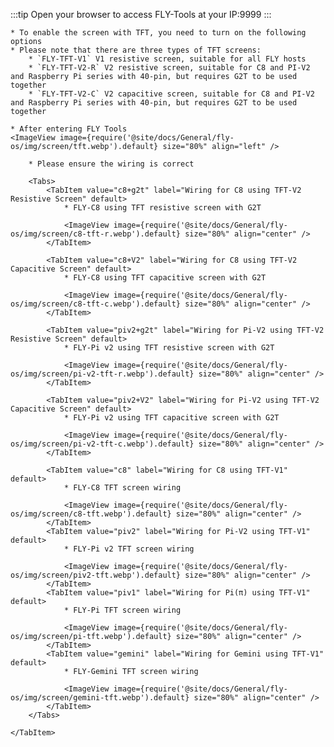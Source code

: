 



:::tip
Open your browser to access FLY-Tools at your IP:9999
:::

    * To enable the screen with TFT, you need to turn on the following options
    * Please note that there are three types of TFT screens:
        * `FLY-TFT-V1` V1 resistive screen, suitable for all FLY hosts
        * `FLY-TFT-V2-R` V2 resistive screen, suitable for C8 and PI-V2 and Raspberry Pi series with 40-pin, but requires G2T to be used together
        * `FLY-TFT-V2-C` V2 capacitive screen, suitable for C8 and PI-V2 and Raspberry Pi series with 40-pin, but requires G2T to be used together

    * After entering FLY Tools
    <ImageView image={require('@site/docs/General/fly-os/img/screen/tft.webp').default} size="80%" align="left" />

<Tabs>
    <TabItem value="TFT" label="TFT Wiring" default>

        * Please ensure the wiring is correct

        <Tabs>
            <TabItem value="c8+g2t" label="Wiring for C8 using TFT-V2 Resistive Screen" default>
                * FLY-C8 using TFT resistive screen with G2T

                <ImageView image={require('@site/docs/General/fly-os/img/screen/c8-tft-r.webp').default} size="80%" align="center" />
            </TabItem>

            <TabItem value="c8+V2" label="Wiring for C8 using TFT-V2 Capacitive Screen" default>
                * FLY-C8 using TFT capacitive screen with G2T

                <ImageView image={require('@site/docs/General/fly-os/img/screen/c8-tft-c.webp').default} size="80%" align="center" />
            </TabItem>

            <TabItem value="piv2+g2t" label="Wiring for Pi-V2 using TFT-V2 Resistive Screen" default>
                * FLY-Pi v2 using TFT resistive screen with G2T

                <ImageView image={require('@site/docs/General/fly-os/img/screen/pi-v2-tft-r.webp').default} size="80%" align="center" />
            </TabItem>

            <TabItem value="piv2+V2" label="Wiring for Pi-V2 using TFT-V2 Capacitive Screen" default>
                * FLY-Pi v2 using TFT capacitive screen with G2T

                <ImageView image={require('@site/docs/General/fly-os/img/screen/pi-v2-tft-c.webp').default} size="80%" align="center" />
            </TabItem>

            <TabItem value="c8" label="Wiring for C8 using TFT-V1" default>
                * FLY-C8 TFT screen wiring

                <ImageView image={require('@site/docs/General/fly-os/img/screen/c8-tft.webp').default} size="80%" align="center" />
            </TabItem>
            <TabItem value="piv2" label="Wiring for Pi-V2 using TFT-V1" default>
                * FLY-Pi v2 TFT screen wiring

                <ImageView image={require('@site/docs/General/fly-os/img/screen/piv2-tft.webp').default} size="80%" align="center" />
            </TabItem>
            <TabItem value="piv1" label="Wiring for Pi(π) using TFT-V1" default>
                * FLY-Pi TFT screen wiring

                <ImageView image={require('@site/docs/General/fly-os/img/screen/pi-tft.webp').default} size="80%" align="center" />
            </TabItem>
            <TabItem value="gemini" label="Wiring for Gemini using TFT-V1" default>
                * FLY-Gemini TFT screen wiring
                
                <ImageView image={require('@site/docs/General/fly-os/img/screen/gemini-tft.webp').default} size="80%" align="center" />
            </TabItem>
        </Tabs>

    </TabItem>
</Tabs>